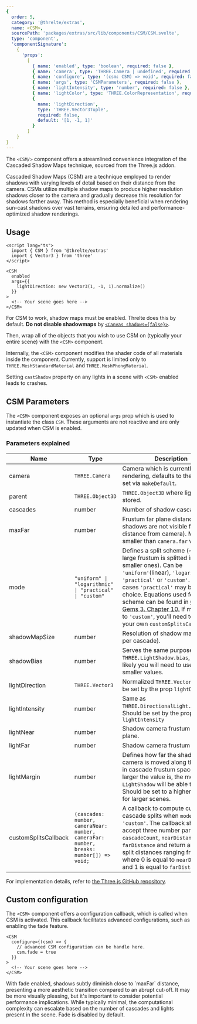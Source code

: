 ```yaml
---
{
  order: 5,
  category: '@threlte/extras',
  name: <CSM>,
  sourcePath: 'packages/extras/src/lib/components/CSM/CSM.svelte',
  type: 'component',
  'componentSignature':
    {
      'props':
        [
          { name: 'enabled', type: 'boolean', required: false },
          { name: 'camera', type: 'THREE.Camera | undefined', required: false },
          { name: 'configure', type: '(csm: CSM) => void', required: false },
          { name: 'args', type: 'CSMParameters', required: false },
          { name: 'lightIntensity', type: 'number', required: false },
          { name: 'lightColor', type: 'THREE.ColorRepresentation', required: false },
          {
            name: 'lightDirection',
            type: 'THREE.Vector3Tuple',
            required: false,
            default: '[1, -1, 1]'
          }
        ]
    }
}
---
```


The `<CSM/>` component offers a streamlined convenience integration of the Cascaded Shadow Maps technique, sourced from the Three.js addon.

<Example path="extras/csm" />

Cascaded Shadow Maps (CSM) are a technique employed to render shadows with varying levels of
detail based on their distance from the camera. CSMs utilize multiple shadow maps to produce
higher resolution shadows closer to the camera and gradually decrease this resolution for
shadows farther away. This method is especially beneficial when rendering sun-cast
shadows over vast terrains, ensuring detailed and performance-optimized shadow renderings.

## Usage

```svelte title="Scene.svelte"
<script lang="ts">
  import { CSM } from '@threlte/extras'
  import { Vector3 } from 'three'
</script>

<CSM
  enabled
  args={{
    lightDirection: new Vector3(1, -1, 1).normalize()
  }}
>
  <!-- Your scene goes here -->
</CSM>
```

For CSM to work, shadow maps must be enabled. Threlte does this by default. **Do not disable shadowmaps** by [`<Canvas shadows={false}>`](/docs/reference/core/canvas#component-signature).

Then, wrap all of the objects that you wish to use CSM on (typically your entire scene) with the `<CSM>` component.

Internally, the `<CSM>` component modifies the shader code of all materials inside the component.
Currently, support is limited only to `THREE.MeshStandardMaterial` and `THREE.MeshPhongMaterial`.

<Tip type="warning">Setting `castShadow` property on any lights in a scene with `<CSM>` enabled leads to crashes.</Tip>

## CSM Parameters

The `<CSM>` component exposes an optional `args` prop which is used to instantiate the class `CSM`. These arguments are not reactive and are only updated when CSM is enabled.

### Parameters explained

| Name                 | Type                                                                                   | Description                                                                                                                                                                                                                                                                                                                                                                                                                                   |
| -------------------- | -------------------------------------------------------------------------------------- | --------------------------------------------------------------------------------------------------------------------------------------------------------------------------------------------------------------------------------------------------------------------------------------------------------------------------------------------------------------------------------------------------------------------------------------------- |
| camera               | `THREE.Camera`                                                                         | Camera which is currently used for rendering, defaults to the camera set via `makeDefault`.                                                                                                                                                                                                                                                                                                                                                   |
| parent               | `THREE.Object3D`                                                                       | `THREE.Object3D` where lights will be stored.                                                                                                                                                                                                                                                                                                                                                                                                 |
| cascades             | number                                                                                 | Number of shadow cascades.                                                                                                                                                                                                                                                                                                                                                                                                                    |
| maxFar               | number                                                                                 | Frustum far plane distance (i.e. shadows are not visible farther this distance from camera). May be smaller than `camera.far` value.                                                                                                                                                                                                                                                                                                          |
| mode                 | `"uniform" \| "logarithmic" \| "practical" \| "custom"`                                | Defines a split scheme (~ how the large frustum is splitted into smaller ones). Can be `'uniform'`(linear), `'logarithmic'`, `'practical'` or `'custom'`. For most cases `'practical'` may be the best choice. Equations used for each scheme can be found in [GPU Gems 3. Chapter 10.](https://developer.nvidia.com/gpugems/GPUGems3/gpugems3_ch10.html) If mode is set to `'custom'`, you'll need to define your own `customSplitsCallback` |
| shadowMapSize        | number                                                                                 | Resolution of shadow maps (one per cascade).                                                                                                                                                                                                                                                                                                                                                                                                  |
| shadowBias           | number                                                                                 | Serves the same purpose as `THREE.LightShadow.bias`, but most likely you will need to use much smaller values.                                                                                                                                                                                                                                                                                                                                |
| lightDirection       | `THREE.Vector3`                                                                        | Normalized `THREE.Vector3`. Should be set by the prop `lightDirection`                                                                                                                                                                                                                                                                                                                                                                        |
| lightIntensity       | number                                                                                 | Same as `THREE.DirectionalLight.intensity`. Should be set by the prop `lightIntensity`                                                                                                                                                                                                                                                                                                                                                        |
| lightNear            | number                                                                                 | Shadow camera frustum near plane.                                                                                                                                                                                                                                                                                                                                                                                                             |
| lightFar             | number                                                                                 | Shadow camera frustum far plane.                                                                                                                                                                                                                                                                                                                                                                                                              |
| lightMargin          | number                                                                                 | Defines how far the shadow camera is moved along the z-axis in cascade frustum space. The larger the value is, the more space `LightShadow` will be able to cover. Should be set to a higher values for larger scenes.                                                                                                                                                                                                                        |
| customSplitsCallback | `(cascades: number, cameraNear: number, cameraFar: number, breaks: number[]) => void;` | A callback to compute custom cascade splits when `mode` is set to `'custom'`. The callback should accept three number parameters: `cascadeCount`, `nearDistance`, `farDistance` and return an array of split distances ranging from 0 to 1, where 0 is equal to `nearDistance` and 1 is equal to `farDistance`.                                                                                                                               |

For implementation details, refer to [the Three.js GitHub repository](https://github.com/mrdoob/three.js/blob/dev/examples/jsm/csm/CSM.js).

## Custom configuration

The `<CSM>` component offers a configuration callback, which is called when CSM is activated.
This callback facilitates advanced configurations, such as enabling the fade feature.

```svelte title="Scene.svelte"
<CSM
  configure={(csm) => {
    // advanced CSM configuration can be handle here.
    csm.fade = true
  }}
>
  <!-- Your scene goes here -->
</CSM>
```

<Tip type="tip">
  With fade enabled, shadows subtly diminish close to `maxFar` distance, presenting a more aesthetic
  transition compared to an abrupt cut-off. It may be more visually pleasing, but it's important to
  consider potential performance implications. While typically minimal, the computational complexity
  can escalate based on the number of cascades and lights present in the scene. Fade is disabled by
  default.
</Tip>
